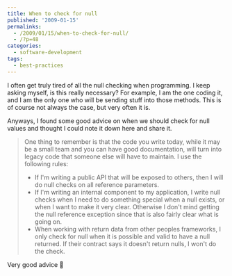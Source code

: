 ```yaml
---
title: When to check for null
published: '2009-01-15'
permalinks:
  - /2009/01/15/when-to-check-for-null/
  - /?p=48
categories:
  - software-development
tags:
  - best-practices
---
```


I often get truly tired of all the null checking when programming. I keep asking myself, is this really necessary? For example, I am the one coding it, and I am the only one who will be sending stuff into those methods. This is of course not always the case, but very often it is.

Anyways, I found some good advice on when we should check for null values and thought I could note it down here and share it.

> One thing to remember is that the code you write today, while it may be a
> small team and you can have good documentation, will turn into legacy code
> that someone else will have to maintain. I use the following rules:
>
> - If I'm writing a public API that will be exposed to others, then I will do
>   null checks on all reference parameters.
> - If I'm writing an internal component to my application, I write null
>   checks when I need to do something special when a null exists, or when I
>   want to make it very clear. Otherwise I don't mind getting the null
>   reference exception since that is also fairly clear what is going on.
> - When working with return data from other peoples frameworks, I only check
>   for null when it is possible and valid to have a null returned. If their
>   contract says it doesn't return nulls, I won't do the check.

Very good advice 🙂
